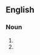 {{also|ty|Ty}}
==English==

===Noun===
{{en-noun}}

# {{initialism of|en|transition year}}
# {{initialism of|en|thank you}}
